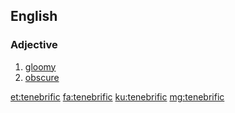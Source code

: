 ==English==

===Adjective===
{{en-adj}}

# [[gloomy]]
# [[obscure]]

[[et:tenebrific]]
[[fa:tenebrific]]
[[ku:tenebrific]]
[[mg:tenebrific]]